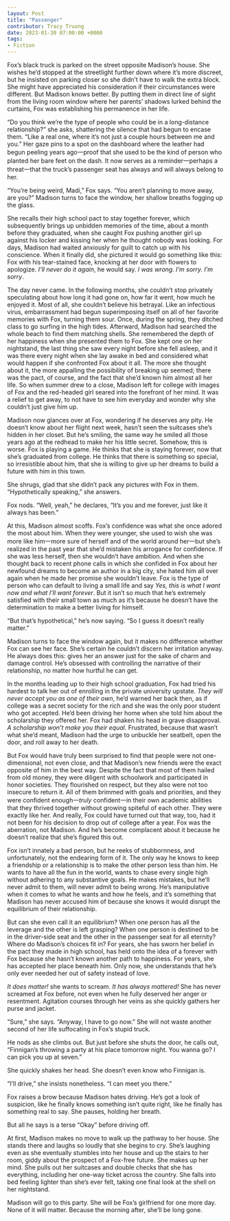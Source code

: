 ---
layout: Post
title: "Passenger"
contributor: Tracy Truong
date: 2023-01-30 07:00:00 +0000
tags: 
- Fiction
---
Fox’s black truck is parked on the street opposite Madison’s house. She wishes he’d stopped at the streetlight further down where it’s more discreet, but he insisted on parking closer so she didn’t have to walk the extra block. She might have appreciated his consideration if their circumstances were different. But Madison knows better. By putting them in direct line of sight from the living room window where her parents’ shadows lurked behind the curtains, Fox was establishing his permanence in her life.

“Do you think we’re the type of people who could be in a long-distance relationship?” she asks, shattering the silence that had begun to encase them. “Like a real one, where it’s not just a couple hours between me and you.” Her gaze pins to a spot on the dashboard where the leather had begun peeling years ago一proof that she used to be the kind of person who planted her bare feet on the dash. It now serves as a reminder一perhaps a threat一that the truck’s passenger seat has always and will always belong to her.

“You’re being weird, Madi,” Fox says. “You aren’t planning to move away, are you?” Madison turns to face the window, her shallow breaths fogging up the glass.

She recalls their high school pact to stay together forever, which subsequently brings up unbidden memories of the time, about a month before they graduated, when she caught Fox pushing another girl up against his locker and kissing her when he thought nobody was looking. For days, Madison had waited anxiously for guilt to catch up with his conscience. When it finally did, she pictured it would go something like this: Fox with his tear-stained face, knocking at her door with flowers to apologize. <em>I’ll never do it again</em>, he would say. <em>I was wrong. I’m sorry. I’m sorry</em>.

The day never came. In the following months, she couldn’t stop privately speculating about how long it had gone on, how far it went, how much he enjoyed it. Most of all, she couldn’t believe his betrayal. Like an infectious virus, embarrassment had begun superimposing itself on all of her favorite memories with Fox, turning them sour. Once, during the spring, they ditched class to go surfing in the high tides. Afterward, Madison had searched the whole beach to find them matching shells. She remembered the depth of her happiness when she presented them to Fox. She kept one on her nightstand, the last thing she saw every night before she fell asleep, and it was there every night when she lay awake in bed and considered what would happen if she confronted Fox about it all. The more she thought about it, the more appalling the possibility of breaking up seemed; there was the pact, of course, and the fact that she’d known him almost all her life. So when summer drew to a close, Madison left for college with images of Fox and the red-headed girl seared into the forefront of her mind. It was a relief to get away, to not have to see him everyday and wonder why she couldn’t just give him up.

Madison now glances over at Fox, wondering if he deserves any pity. He doesn’t know about her flight next week, hasn’t seen the suitcases she’s hidden in her closet. But he’s smiling, the same way he smiled all those years ago at the redhead to make her his little secret. Somehow, this is worse. Fox is playing a game. He thinks that she is staying forever, now that she’s graduated from college. He thinks that there is something so special, so irresistible about him, that she is willing to give up her dreams to build a future with him in this town.

She shrugs, glad that she didn’t pack any pictures with Fox in them. “Hypothetically speaking,” she answers.

Fox nods. “Well, yeah,” he declares, “It’s you and me forever, just like it always has been.”

At this, Madison almost scoffs. Fox’s confidence was what she once adored the most about him. When they were younger, she used to wish she was more like him一more sure of herself and of the world around her一but she’s realized in the past year that she’d mistaken his arrogance for confidence. If she was less herself, then she wouldn’t have ambition. And when she thought back to recent phone calls in which she confided in Fox about her newfound dreams to become an author in a big city, she hated him all over again when he made her promise she wouldn’t leave. Fox is the type of person who can default to living a small life and say <em>Yes, this is what I want now and what I’ll want forever</em>. But it isn’t so much that he’s extremely satisfied with their small town as much as it’s because he doesn’t have the determination to make a better living for himself.

“But that’s hypothetical,” he’s now saying. “So I guess it doesn’t really matter.”

Madison turns to face the window again, but it makes no difference whether Fox can see her face. She’s certain he couldn’t discern her irritation anyway. He always does this: gives her an answer just for the sake of charm and damage control. He’s obsessed with controlling the narrative of their relationship, no matter how hurtful he can get.

In the months leading up to their high school graduation, Fox had tried his hardest to talk her out of enrolling in the private university upstate. <em>They will never accept you as one of their own</em>, he’d warned her back then, as if college was a secret society for the rich and she was the only poor student who got accepted. He’d been driving her home when she told him about the scholarship they offered her. Fox had shaken his head in grave disapproval. <em>A scholarship won’t make you their equal</em>. Frustrated, because that wasn’t what she’d meant, Madison had the urge to unbuckle her seatbelt, open the door, and roll away to her death.

But Fox would have truly been surprised to find that people were not one-dimensional, not even close, and that Madison’s new friends were the exact opposite of him in the best way. Despite the fact that most of them hailed from old money, they were diligent with schoolwork and participated in honor societies. They flourished on respect, but they also were not too insecure to return it. All of them brimmed with goals and priorities, and they were confident enough一<em>truly</em> confident一in their own academic abilities that they thrived together without growing spiteful of each other. They were exactly like her. And really, Fox could have turned out that way, too, had it not been for his decision to drop out of college after a year. Fox was the aberration, not Madison. And he’s become complacent about it because he doesn’t realize that she’s figured this out.

Fox isn’t innately a bad person, but he reeks of stubbornness, and unfortunately, not the endearing form of it. The only way he knows to keep a friendship or a relationship is to make the other person less than him. He wants to have all the fun in the world, wants to chase every single high without adhering to any substantive goals. He makes mistakes, but he’ll never admit to them, will never admit to being wrong. He’s manipulative when it comes to what he wants and how he feels, and it’s something that Madison has never accused him of because she knows it would disrupt the equilibrium of their relationship.

But can she even call it an equilibrium? When one person has all the leverage and the other is left grasping? When one person is destined to be in the driver-side seat and the other in the passenger seat for all eternity? Where do Madison’s choices fit in? For years, she has sworn her belief in the pact they made in high school, has held onto the idea of a forever with Fox because she hasn’t known another path to happiness. For years, she has accepted her place beneath him. Only now, she understands that he’s only ever needed her out of safety instead of love.

<em>It does matter!</em> she wants to scream. <em>It has always mattered!</em> She has never screamed at Fox before, not even when he fully deserved her anger or resentment. Agitation courses through her veins as she quickly gathers her purse and jacket.

“Sure,” she says. “Anyway, I have to go now.” She will not waste another second of her life suffocating in Fox’s stupid truck.

He nods as she climbs out. But just before she shuts the door, he calls out, “Finnigan’s throwing a party at his place tomorrow night. You wanna go? I can pick you up at seven.”

She quickly shakes her head. She doesn’t even know who Finnigan is. 

“I’ll drive,” she insists nonetheless. “I can meet you there.”

Fox raises a brow because Madison hates driving. He’s got a look of suspicion, like he finally knows something isn’t quite right, like he finally has something real to say. She pauses, holding her breath.

But all he says is a terse “Okay” before driving off.

At first, Madison makes no move to walk up the pathway to her house. She stands there and laughs so loudly that she begins to cry. She’s laughing even as she eventually stumbles into her house and up the stairs to her room, giddy about the prospect of a Fox-free future. She makes up her mind. She pulls out her suitcases and double checks that she has everything, including her one-way ticket across the country. She falls into bed feeling lighter than she’s ever felt, taking one final look at the shell on her nightstand.

Madison will go to this party. She will be Fox’s girlfriend for one more day. None of it will matter. Because the morning after, she’ll be long gone.
